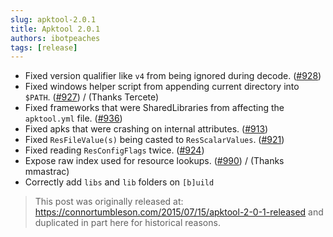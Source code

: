 ```yaml
---
slug: apktool-2.0.1
title: Apktool 2.0.1
authors: ibotpeaches
tags: [release]
---
```


- Fixed version qualifier like `v4` from being ignored during decode. ([#928](https://github.com/iBotPeaches/Apktool/issues/928))
- Fixed windows helper script from appending current directory into `$PATH`. ([#927](https://github.com/iBotPeaches/Apktool/issues/927)) / (Thanks Tercete)
- Fixed frameworks that were SharedLibraries from affecting the `apktool.yml` file. ([#936](https://github.com/iBotPeaches/Apktool/issues/936))
- Fixed apks that were crashing on internal attributes. ([#913](https://github.com/iBotPeaches/Apktool/issues/913))
- Fixed `ResFileValue(s)` being casted to `ResScalarValues`. ([#921](https://github.com/iBotPeaches/Apktool/issues/921))
- Fixed reading `ResConfigFlags` twice. ([#924](https://github.com/iBotPeaches/Apktool/issues/924))
- Expose raw index used for resource lookups. ([#990](https://github.com/iBotPeaches/Apktool/issues/990)) / (Thanks mmastrac)
- Correctly add `libs` and `lib` folders on `[b]uild`

> This post was originally released at: https://connortumbleson.com/2015/07/15/apktool-2-0-1-released and duplicated in part here for historical reasons.
